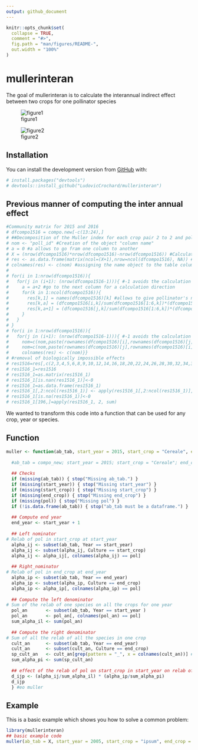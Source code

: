 ```yaml
---
output: github_document
---
```


<!-- README.md is generated from README.Rmd. Please edit that file -->

```r
knitr::opts_chunk$set(
  collapse = TRUE,
  comment = "#>",
  fig.path = "man/figures/README-",
  out.width = "100%"
)
```

# mullerinteran

<!-- badges: start -->
<!-- badges: end -->

The goal of mullerinteran is to calculate the interannual indirect effect between two crops for one pollinator species


![figure1](./image/Indirect_effect.JPG)






![figure2](./image/calculate.JPG)






## Installation

You can install the development version from [GitHub](https://github.com/) with:

``` r
# install.packages("devtools")
# devtools::install_github("LudovicCrochard/mullerinteran")
```

## Previous manner of computing the inter annual effect
```r
#Community matrix for 2015 and 2016
# dfcompo1516 = compo.new[-c(13:24),]
# ##Decomposition of the Muller index for each crop pair 2 to 2 and pollinator
# nom <- "poll_id" #Creation of the object "column name"
# a = 0 #a allows to go fram one column to another
# X = (nrow(dfcompo1516)*nrow(dfcompo1516)-nrow(dfcompo1516)) #Calculation the number of columns for the table of results
# res <- as.data.frame(matrix(ncol=(X+1),nrow=ncol(dfcompo1516), NA)) #Creation of the results table
# colnames(res) <- c(nom) #assigning the name object to the table column
# 
# for(i in 1:nrow(dfcompo1516)){
#   for(j in (i+1): (nrow(dfcompo1516-1))){ #-1 avoids the calculation of the effect of the last plant on itself
#     a = a+2 #go to the next column for a calculation direction
#     for(k in 1:ncol(dfcompo1516)){
#       res[k,1] = names(dfcompo1516)[k] #allows to give pollinator's name to the line
#       res[k,a] = (dfcompo1516[i,k]/sum(dfcompo1516[1:6,k])*(dfcompo1516[j,k]/sum(dfcompo1516[j,])))
#       res[k,a+1] = (dfcompo1516[j,k]/sum(dfcompo1516[1:6,k])*(dfcompo1516[i,k]/sum(dfcompo1516[i,]))) #calculation the effect for each pollinator
#     }
#   }
# }
# for(i in 1:nrow(dfcompo1516)){
#   for(j in (i+1): (nrow(dfcompo1516-1))){ #-1 avoids the calculation of the effect of the last plant on itself
#     nom=c(nom,paste(rownames(dfcompo1516)[i],rownames(dfcompo1516)[j], sep="_"))
#     nom=c(nom,paste(rownames(dfcompo1516)[j],rownames(dfcompo1516)[i], sep="_")) #evolution of the name of the columns that will take the name of the association of each plant
#     colnames(res) <- c(nom)}}
# #removal of biologically impossible effects
# res1516=res[,c(2,3,4,5,6,8,9,10,12,14,16,18,20,22,24,26,28,30,32,34,36,38,40,42,44,46,47,48,50,52,54,56,58,60,63,64,65,66,68,70,72,74,76,78,80,82,84,86,88,90,92,94,96,98,100,102)]
# res1516_1=res1516
# res1516_1=as.matrix(res1516_1)
# res1516_1[is.nan(res1516_1)]<-0
# res1516_1=as.data.frame(res1516_1)
# res1516_1[,2:ncol(res1516_1)] <- apply(res1516_1[,2:ncol(res1516_1)], 2, as.numeric)
# res1516_1[is.na(res1516_1)]<-0
# res1516_1[196,]=apply(res1516_1, 2, sum)
```

We wanted to transform this code into a function that can be used for any crop, year or species.

## Function
```r
muller <- function(ab_tab, start_year = 2015, start_crop = "Cereale", end_crop = "Colza", pol = "Abia_sericea"){
  
  #ab_tab = compo_new; start_year = 2015; start_crop = "Cereale"; end_crop = "Colza"; pol = "Abia_sericea"
  
  ## Checks
  if (missing(ab_tab)) { stop("Missing ab_tab.") }
  if (missing(start_year)) { stop("Missing start_year") }
  if (missing(start_crop)) { stop("Missing start_crop") }
  if (missing(end_crop)) { stop("Missing end_crop") }
  if (missing(pol)) { stop("Missing pol") }
  if (!is.data.frame(ab_tab)) { stop("ab_tab must be a dataframe.") }
  
  ## Compute end year
  end_year <- start_year + 1
  
  ## Left nominator
# Relab of pol in start_crop at start_year
  alpha_ij <- subset(ab_tab, Year == start_year)
  alpha_ij <- subset(alpha_ij, Culture == start_crop)
  alpha_ij <- alpha_ij[, colnames(alpha_ij) == pol]
  
  ## Right_nominator
# Relab of pol in end_crop at end_year
  alpha_ip <- subset(ab_tab, Year == end_year)
  alpha_ip <- subset(alpha_ip, Culture == end_crop)
  alpha_ip <- alpha_ip[, colnames(alpha_ip) == pol]
  
  ## Compute the left denominator
# Sum of the relab of one species on all the crops for one year
  pol_an       <- subset(ab_tab, Year == start_year )
  pol_an       <- pol_an[, colnames(pol_an) == pol]
  sum_alpha_il <- sum(pol_an)
  
  ## Compute the right denominator
# Sum of all the relab of all the species in one crop
  cult_an      <- subset(ab_tab, Year == end_year)
  cult_an      <- subset(cult_an, Culture == end_crop)
  sp_cult_an   <- cult_an[grep(pattern = "_", x = colnames(cult_an))] # select the column with species relab only
  sum_alpha_pi <- sum(sp_cult_an)
  
  ## effect of the relab of pol on start_crop in start_year on relab of pol on end_crop in end_year
  d_ijp <- (alpha_ij/sum_alpha_il) * (alpha_ip/sum_alpha_pi)
  d_ijp
  } #eo muller
```

## Example

This is a basic example which shows you how to solve a common problem:

```r
library(mullerinteran)
## basic example code
muller(ab_tab = X, start_year = 2005, start_crop = "ipsum", end_crop = "dolor", pol = "Sit_praesent")
```


